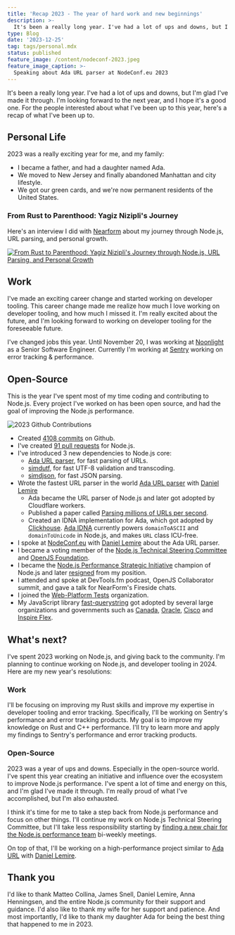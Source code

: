 ```yaml
---
title: 'Recap 2023 - The year of hard work and new beginnings'
description: >-
  It's been a really long year. I've had a lot of ups and downs, but I'm glad I've made it through. I'm looking forward to the next year, and I hope it's a good one.
type: Blog
date: '2023-12-25'
tag: tags/personal.mdx
status: published
feature_image: /content/nodeconf-2023.jpeg
feature_image_caption: >-
  Speaking about Ada URL parser at NodeConf.eu 2023
---
```


It's been a really long year. I've had a lot of ups and downs, but I'm glad I've made it through. I'm looking forward to the next year, and I hope it's a good one. For the people interested about what I've been up to this year, here's a recap of what I've been up to.

## Personal Life

2023 was a really exciting year for me, and my family:

- I became a father, and had a daughter named Ada.
- We moved to New Jersey and finally abandoned Manhattan and city lifestyle.
- We got our green cards, and we're now permanent residents of the United States.

### From Rust to Parenthood: Yagiz Nizipli's Journey

Here's an interview I did with [Nearform][nearform] about my journey through Node.js, URL parsing, and personal growth.

[![From Rust to Parenthood: Yagiz Nizipli's Journey through Node.js, URL Parsing, and Personal Growth](https://i3.ytimg.com/vi/1ex8dZ7i8_M/maxresdefault.jpg)](https://www.youtube.com/watch?v=1ex8dZ7i8_M)

## Work

I've made an exciting career change and started working on developer tooling. This career change made me realize how much I love working on developer tooling, and how much I missed it. I'm really excited about the future, and I'm looking forward to working on developer tooling for the foreseeable future.

I've changed jobs this year. Until November 20, I was working at [Noonlight][noonlight] as a Senior Software Engineer. Currently I'm working at [Sentry][sentry] working on error tracking & performance.

## Open-Source

This is the year I've spent most of my time coding and contributing to Node.js. Every project I've worked on has been open source, and had the goal of improving the Node.js performance.

![2023 Github Contributions](/content/2023-github-contributions.png)

- Created [4108 commits][github-anonrig] on Github.
- I've created [91 pull requests][nodejs-prs] for Node.js.
- I've introduced 3 new dependencies to Node.js core:
  - [Ada URL parser][ada-url-parser], for fast parsing of URLs.
  - [simdutf][simdutf], for fast UTF-8 validation and transcoding.
  - [simdjson][simdjson], for fast JSON parsing.
- Wrote the fastest URL parser in the world [Ada URL parser][ada-url-parser] with [Daniel Lemire][daniel-lemire]
  - Ada became the URL parser of Node.js and later got adopted by Cloudflare workers.
  - Published a paper called [Parsing millions of URLs per second][parsing-millions-of-urls-per-second].
  - Created an IDNA implementation for Ada, which got adopted by [Clickhouse][clickhouse-ada-idna]. [Ada IDNA][ada-idna] currently powers `domainToASCII` and `domainToUnicode` in Node.js, and makes `URL` class ICU-free.
- I spoke at [NodeConf.eu][nodeconf-eu] with [Daniel Lemire][daniel-lemire] about the Ada URL parser.
- I became a voting member of the [Node.js Technical Steering Committee][nodejs-tsc] and [OpenJS Foundation][openjsf-cpc].
- I became the [Node.js Performance Strategic Initiative][performance-strategic-initiative] champion of Node.js and later [resigned][performance-strategic-initiative-leave] from my position.
- I attended and spoke at DevTools.fm podcast, OpenJS Collaborator summit, and gave a talk for NearForm's Fireside chats.
- I joined the [Web-Platform Tests][web-platform-tests] organization.
- My JavaScript library [fast-querystring][fast-querystring] got adopted by several large organizations and governments such as [Canada][fast-querystring-canada], [Oracle][fast-querystring-oracle], [Cisco][fast-querystring-cisco] and [Inspire Flex][fast-querystring-inspire-flex].

## What's next?

I've spent 2023 working on Node.js, and giving back to the community. I'm planning to continue working on Node.js, and developer tooling in 2024. Here are my new year's resolutions:

### Work

I'll be focusing on improving my Rust skills and improve my expertise in developer tooling and error tracking. Specifically, I'll be working on Sentry's performance and error tracking products. My goal is to improve my knowledge on Rust and C++ performance. I'll try to learn more and apply my findings to Sentry's performance and error tracking products.

### Open-Source

2023 was a year of ups and downs. Especially in the open-source world. I've spent this year creating an initiative and influence over the ecosystem to improve Node.js performance. I've spent a lot of time and energy on this, and I'm glad I've made it through. I'm really proud of what I've accomplished, but I'm also exhausted.

I think it's time for me to take a step back from Node.js performance and focus on other things. I'll continue my work on Node.js Technical Steering Committee, but I'll take less responsibility starting by [finding a new chair for the Node.js performance team][finding-new-chair-for-nodejs-performance] bi-weekly meetings.

On top of that, I'll be working on a high-performance project similar to [Ada URL][ada-url-parser] with [Daniel Lemire][daniel-lemire].

## Thank you

I'd like to thank Matteo Collina, James Snell, Daniel Lemire, Anna Henningsen, and the entire Node.js community for their support and guidance. I'd also like to thank my wife for her support and patience. And most importantly, I'd like to thank my daughter Ada for being the best thing that happened to me in 2023.

[ada-idna]: https://github.com/ada-url/idna
[ada-url-parser]: https://github.com/ada-url/ada
[clickhouse-ada-idna]: https://github.com/ClickHouse/ClickHouse/pull/57969
[daniel-lemire]: https://lemire.me
[fast-querystring]: https://www.npmjs.com/package/fast-querystring
[fast-querystring-canada]: https://code.open.canada.ca/en/dependencies.html
[fast-querystring-cisco]: https://www.cisco.com/c/dam/en_us/about/doing_business/open_source/docs/CiscoAppDynamicsOrionSolutionManagement-510-1686166002.pdf
[fast-querystring-inspire-flex]: https://university.quadient.com/c/portal/documents/find?name=open-source-licenses-inspire
[fast-querystring-oracle]: https://docs.oracle.com/en/industries/hospitality/opera-cloud/23.2/ocslg/ch_licensing_information.htm#LicensingInformation-82045BEE
[finding-new-chair-for-nodejs-performance]: https://github.com/nodejs/performance/issues/143
[github-anonrig]: https://github.com/anonrig
[parsing-millions-of-urls-per-second]: https://onlinelibrary.wiley.com/doi/full/10.1002/spe.3296
[performance-strategic-initiative]: https://github.com/nodejs/node/pull/47424
[performance-strategic-initiative-leave]: https://github.com/nodejs/node/pull/49641
[nearform]: https://nearform.com
[nodeconf-eu]: https://www.youtube.com/watch?v=tQ-6OWRDsZg
[nodejs-prs]: https://github.com/nodejs/node/pulls?q=is%3Apr+author%3Aanonrig+merged%3A2023-01-01..2024-01-01+is%3Aclosed
[nodejs-tsc]: https://github.com/nodejs/tsc
[noonlight]: https://noonlight.com
[openjsf-cpc]: https://github.com/openjs-foundation/cross-project-council/pull/1207
[sentry]: https://sentry.io
[simdutf]: https://github.com/simdutf/simdutf
[simdjson]: https://github.com/simdjson/simdjson
[web-platform-tests]: https://github.com/web-platform-tests/wpt/issues/43580
